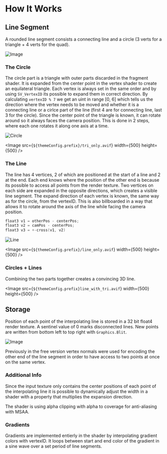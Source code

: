 
# How It Works

## Line Segment

A rounded line segment consists a connecting line and a circle (3 verts for a triangle + 4 verts for the quad).

![Image](/line.avif)

### The Circle

The circle part is a triangle with outer parts discarded in the fragment shader. It is expanded from the center point in the vertex shader to create an equilateral triangle. Each vertex is always set in the same order and by using `SV_VertexID` its possible to expand them in correct direction. By calculating `vertexID % 7` we get an uint in range [0, 6] which tells us the direction where the vertex needs to be moved and whether it is a connecting line or a cirlce part of the line (first 4 are for connecting line, last 3 for the circle). Since the center point of the triangle is known, it can rotate around so it always faces the camera position. This is done in 2 steps, where each one rotates it along one axis at a time.

![Circle](/circle.png)

<Image src={`${themeConfig.prefix}/tri_only.avif`} width={500} height={500} />

### The Line

The line has 4 vertices, 2 of which are positioned at the start of a line and 2 at the end. Each end knows where the position of the other end is because its possible to access all points from the render texture. Two vertices on each side are expanded in the opposite directions, which creates a visible line segment. The expand direction of each vertex is known, the same way as for the circle, from the vertexID. This is also billboarded in a way that allows it to rotate around the axis of the line while facing the camera position.

```c
float3 v1 = otherPos - centerPos;
float3 v2 = camPos - centerPos;
float3 v3 = +-cross(v1, v2)
```

![Line](/line.png)

<Image src={`${themeConfig.prefix}/line_only.avif`} width={500} height={500} />

### Circles + Lines

Combining the two parts together creates a convincing 3D line.

<Image
  src={`${themeConfig.prefix}line_with_tri.avif`}
  width={500}
  height={500}
/>

## Storage

Position of each point of the interpolating line is stored in a 32 bit float4 render texture. A sentinel value of 0 marks disconnected lines. New points are written from bottom left to top right with `Graphics.Blit`.

![Image](/rt.avif)

Previously in the free version vertex normals were used for encoding the other end of the line segment in order to have access to two points at once on the same vertex.

### Additional Info

Since the input texture only contains the center positions of each point of the interpolating line it is possible to dynamically adjust the width in a shader with a property that multiplies the expansion direction.

The shader is using alpha clipping with alpha to coverage for anti-aliasing with MSAA.

### Gradients

Gradients are implemented entierly in the shader by interpolating gradient colors with vertexID. It loops between start and end color of the gradient in a sine wave over a set period of line segments.
